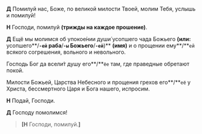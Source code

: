 **Д** Помилуй нас, Боже, по великой милости Твоей, молим Тебя, услышь и помилуй!

**Н** Господи, помилуй **(трижды на каждое прошение)**.

**Д** Ещё мы молимся об упокое́нии души́ усопшего чада Божьего **(или:** усопшего**/**`-ей` раба**/**`-ы` Божьего**/**`-ей`**)** **(имя)** и о прощении ему**/**`ей` всякого согрешения, вольного и невольного.

Господь Бог да всели́т душу его**/**`ёе` там, где праведные обретают покой.

Милости Божьей, Царства Небесного и прощения грехов его**/**`её` у Христа, бессмертного Царя и Бога нашего, испросим.

**Н** Подай, Господи.

**Д** Господу помолимся!

> **[Н** Господи, помилуй.**]**
